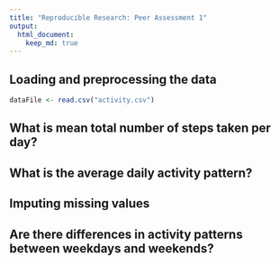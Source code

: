 ```yaml
---
title: "Reproducible Research: Peer Assessment 1"
output: 
  html_document:
    keep_md: true
---
```



## Loading and preprocessing the data
```r
dataFile <- read.csv("activity.csv")
```

## What is mean total number of steps taken per day?



## What is the average daily activity pattern?



## Imputing missing values



## Are there differences in activity patterns between weekdays and weekends?
